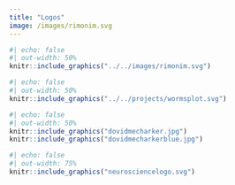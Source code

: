 ```yaml
---
title: "Logos"
image: /images/rimonim.svg
---
```


```r
#| echo: false
#| out-width: 50%
knitr::include_graphics("../../images/rimonim.svg")
```
```r
#| echo: false
#| out-width: 50%
knitr::include_graphics("../../projects/wormsplot.svg")
```
```r
#| echo: false
#| out-width: 50%
knitr::include_graphics("dovidmecharker.jpg")
knitr::include_graphics("dovidmecharkerblue.jpg")
```
```r
#| echo: false
#| out-width: 75%
knitr::include_graphics("neurosciencelogo.svg")
```